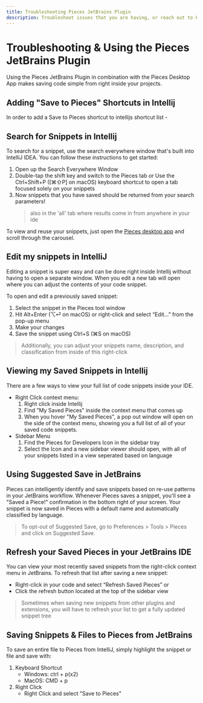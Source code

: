 ```yaml
---
title: Troubleshooting Pieces JetBrains Plugin
description: Troubleshoot issues that you are having, or reach out to Pieces support to get assistance with the Pieces for Developers JetBrains Plugin
---
```


# Troubleshooting & Using the Pieces JetBrains Plugin
Using the Pieces JetBrains Plugin in combination with the Pieces Desktop App makes saving code simple from right inside your projects.

## Adding "Save to Pieces" Shortcuts in Intellij
In order to add a Save to Pieces shortcut to intellijs shortcut list -


## Search for Snippets in Intellij
To search for a snippet, use the search everywhere window that's built into IntelliJ IDEA. You can follow these instructions to get started:
1. Open up the Search Everywhere Window
2. Double-tap the shift key and switch to the Pieces tab _or_ Use the Ctrl+Shift+P (\[⌘⇧P\] on macOS) keyboard shortcut to open a tab focused solely on your snippets
3. Now snippets that you have saved should be returned from your search parameters!
    > also in the 'all' tab where results come in from anywhere in your ide

To view and reuse your snippets, just open the <a href="{{ links.website.home }}">Pieces desktop app</a> and scroll through the carousel.

## Edit my snippets in IntelliJ
Editing a snippet is super easy and can be done right inside Intellij without having to open a separate window. When you edit a new tab will open where you can adjust the contents of your code snippet.

To open and edit a previously saved snippet:
1. Select the snippet in the Pieces tool window
2. Hit Alt+Enter (⌥⏎ on macOS) or right-click and select “Edit…” from the pop-up menu
3. Make your changes
4. Save the snippet using Ctrl+S (⌘S on macOS)
 > Additionally, you can adjust your snippets name, description, and classification from inside of this right-click

## Viewing my Saved Snippets in Intellij
There are a few ways to view your full list of code snippets inside your IDE.
- Right Click context menu:
    1. Right click inside Intellij
    2. Find "My Saved Pieces" inside the context menu that comes up
    3. When you hover "My Saved Pieces", a pop out window will open on the side of the context menu, showing you a full list of all of your saved code snippets.
- Sidebar Menu
    1. Find the Pieces for Developers Icon in the sidebar tray
    2. Select the Icon and a new sidebar viewer should open, with all of your snippets listed in a view seperated based on language

## Using Suggested Save in JetBrains
Pieces can intelligently identify and save snippets based on re-use patterns in your JetBrains workflow. Whenever Pieces saves a snippet, you'll see a "Saved a Piece!" confirmation in the bottom right of your screen. Your snippet is now saved in Pieces with a default name and automatically classified by language.
> To opt-out of Suggested Save, go to Preferences > Tools > Pieces and click on Suggested Save.

## Refresh your Saved Pieces in your JetBrains IDE
You can view your most recently saved snippets from the right-click context menu in JetBrains. To refresh that list after saving a new snippet:
- Right-click in your code and select “Refresh Saved Pieces”
or
- Click the refresh button located at the top of the sidebar view

> Sometimes when saving new snippets from other plugins and extensions, you will have to refresh your list to get a fully updated snippet tree

## Saving Snippets & Files to Pieces from JetBrains
To save an entire file to Pieces from IntelliJ, simply highlight the snippet or file and save with:
1. Keyboard Shortcut
    - Windows: ctrl + p(x2)
    - MacOS: CMD + p
2. Right Click
    - Right Click and select "Save to Pieces"